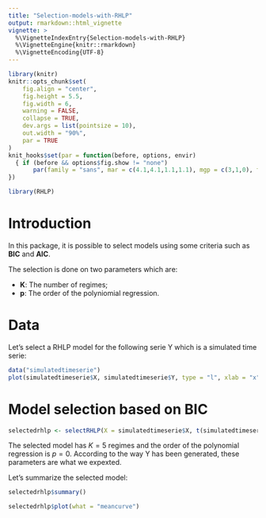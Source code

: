 ```yaml
---
title: "Selection-models-with-RHLP"
output: rmarkdown::html_vignette
vignette: >
  %\VignetteIndexEntry{Selection-models-with-RHLP}
  %\VignetteEngine{knitr::rmarkdown}
  %\VignetteEncoding{UTF-8}
---
```


```r
library(knitr)
knitr::opts_chunk$set(
	fig.align = "center",
	fig.height = 5.5,
	fig.width = 6,
	warning = FALSE,
	collapse = TRUE,
	dev.args = list(pointsize = 10),
	out.width = "90%",
	par = TRUE
)
knit_hooks$set(par = function(before, options, envir)
  { if (before && options$fig.show != "none") 
       par(family = "sans", mar = c(4.1,4.1,1.1,1.1), mgp = c(3,1,0), tcl = -0.5)
})
```

```r
library(RHLP)
```

# Introduction

In this package, it is possible to select models using some criteria such as **BIC** 
and **AIC**.

The selection is done on two parameters which are:

 * **K**: The number of regimes;
 * **p**: The order of the polyniomial regression.

# Data

Let's select a  RHLP model for the following serie Y which is a simulated time serie:

```r
data("simulatedtimeserie")
plot(simulatedtimeserie$X, simulatedtimeserie$Y, type = "l", xlab = "x", ylab = "Y")
```

# Model selection based on BIC

```r
selectedrhlp <- selectRHLP(X = simulatedtimeserie$X, t(simulatedtimeserie$Y), Kmin = 2, Kmax = 6, pmin = 0, pmax = 3)
```

The selected model has $K = 5$ regimes and the order of the polynomial regression is
$p = 0$. According to the way Y has been generated, these parameters are what we expexted.

Let's summarize the selected model:

```r
selectedrhlp$summary()
```

```r
selectedrhlp$plot(what = "meancurve")
```
